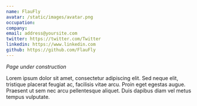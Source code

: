 ```yaml
---
name: FlauFly
avatar: /static/images/avatar.png
occupation:
company:
email: address@yoursite.com
twitter: https://twitter.com/Twitter
linkedin: https://www.linkedin.com
github: https://github.com/FlauFly
---
```


*Page under construction*

Lorem ipsum dolor sit amet, consectetur adipiscing elit. Sed neque elit, tristique placerat feugiat ac, facilisis vitae arcu. Proin eget egestas augue. Praesent ut sem nec arcu pellentesque aliquet. Duis dapibus diam vel metus tempus vulputate.
